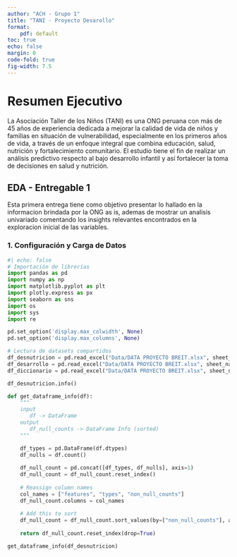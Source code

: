 ```yaml
---
author: "ACH - Grupo 1"
title: "TANI - Proyecto Desarollo"
format:
    pdf: default
toc: true
echo: false
margin: 0
code-fold: true
fig-width: 7.5
---
```


# Resumen Ejecutivo
La Asociación Taller de los Niños (TANI) es una ONG peruana con más de 45 años de experiencia dedicada a mejorar la calidad de vida de niños y familias en situación de vulnerabilidad, especialmente en los primeros años de vida, a través de un enfoque integral que combina educación, salud, nutrición y fortalecimiento comunitario. 
El estudio tiene el fin de realizar un análisis predictivo respecto al bajo desarrollo infantil y así fortalecer la toma de decisiones en salud y nutrición. 


## EDA - Entregable 1

Esta primera entrega tiene como objetivo presentar lo hallado en la informacion brindada por la ONG as is, ademas de mostrar un analisis univariado comentando los insights relevantes encontrados en la exploracion inicial de las variables.

### 1. Configuración y Carga de Datos
```python
#| echo: false
# Importación de librerías
import pandas as pd
import numpy as np
import matplotlib.pyplot as plt
import plotly.express as px
import seaborn as sns
import os
import sys
import re

pd.set_option('display.max_colwidth', None)
pd.set_option('display.max_columns', None)

# Lectura de datasets compartidos
df_desnutricion = pd.read_excel("Data/DATA PROYECTO BREIT.xlsx", sheet_name="DESNUTRICION")
df_desarrollo = pd.read_excel("Data/DATA PROYECTO BREIT.xlsx", sheet_name="DESARROLLO")
df_diccionario = pd.read_excel("Data/DATA PROYECTO BREIT.xlsx", sheet_name="DICCIONARIO DE DATOS")

```

```python
df_desnutricion.info()
```

```python
def get_dataframe_info(df):
    """
    input
       df -> DataFrame
    output
       df_null_counts -> DataFrame Info (sorted)
    """

    df_types = pd.DataFrame(df.dtypes)
    df_nulls = df.count()
    
    df_null_count = pd.concat([df_types, df_nulls], axis=1)
    df_null_count = df_null_count.reset_index()
    
    # Reassign column names
    col_names = ["features", "types", "non_null_counts"]
    df_null_count.columns = col_names
    
    # Add this to sort
    df_null_count = df_null_count.sort_values(by=["non_null_counts"], ascending=False)
    
    return df_null_count.reset_index(drop=True)

get_dataframe_info(df_desnutricion)
```